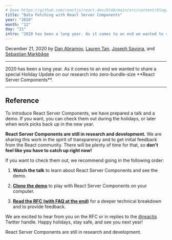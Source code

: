 ```yaml
---
# @see https://github.com/reactjs/react.dev/blob/main/src/content/blog/2020/12/21/data-fetching-with-react-server-components.md
title: "Data Fetching with React Server Components"
year: "2020"
month: "12"
day: "21"
intro: "2020 has been a long year. As it comes to an end we wanted to share a special Holiday Update on our research into zero-bundle-size React Server Components."
---
```



December 21, 2020 by [Dan Abramov](https://twitter.com/dan_abramov), [Lauren Tan](https://twitter.com/potetotes), [Joseph Savona](https://twitter.com/en_JS), and [Sebastian Markbåge](https://twitter.com/sebmarkbage)

---

<Intro>
  2020 has been a long year. As it comes to an end we wanted to share a special
  Holiday Update on our research into zero-bundle-size **React Server
  Components**.
</Intro>

---

## Reference

To introduce React Server Components, we have prepared a talk and a demo. If you want, you can check them out during the holidays, or later when work picks back up in the new year.

<YouTube id="https://youtu.be/TQQPAU21ZUw" />

**React Server Components are still in research and development.** We are sharing this work in the spirit of transparency and to get initial feedback from the React community. There will be plenty of time for that, so **don't feel like you have to catch up right now!**

If you want to check them out, we recommend going in the following order:

1. **Watch the talk** to learn about React Server Components and see the demo.

2. **[Clone the demo](http://github.com/reactjs/server-components-demo)** to play with React Server Components on your computer.

3. **[Read the RFC (with FAQ at the end)](https://github.com/reactjs/rfcs/pull/188)** for a deeper technical breakdown and to provide feedback.

We are excited to hear from you on the RFC or in replies to the [@reactjs](https://twitter.com/reactjs) Twitter handle. Happy holidays, stay safe, and see you next year!

<Note>React Server Components are still in research and development.</Note>
